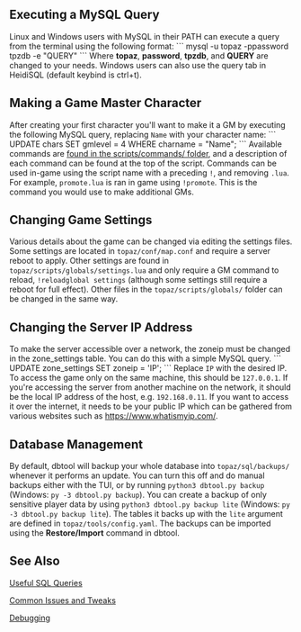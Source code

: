 == Executing a MySQL Query ==
Linux and Windows users with MySQL in their PATH can execute a query from the terminal using the following format:
```
mysql -u topaz -ppassword tpzdb -e "QUERY"
```
Where <b>topaz</b>, <b>password</b>, <b>tpzdb</b>, and <b>QUERY</b> are changed to your needs. Windows users can also use the query tab in HeidiSQL (default keybind is ctrl+t).

== Making a Game Master Character ==
After creating your first character you'll want to make it a GM by executing the following MySQL query, replacing <code>Name</code> with your character name:
```
UPDATE chars SET gmlevel = 4 WHERE charname = "Name";
```
Available commands are [https://github.com/topaz-next/topaz/tree/release/scripts/commands found in the scripts/commands/ folder], and a description of each command can be found at the top of the script. Commands can be used in-game using the script name with a preceding <code>!</code>, and removing <code>.lua</code>. For example, <code>promote.lua</code> is ran in game using <code>!promote</code>. This is the command you would use to make additional GMs.

== Changing Game Settings ==
Various details about the game can be changed via editing the settings files. Some settings are located in <code>topaz/conf/map.conf</code> and require a server reboot to apply. Other settings are found in <code>topaz/scripts/globals/settings.lua</code> and only require a GM command to reload, <code>!reloadglobal settings</code> (although some settings still require a reboot for full effect). Other files in the <code>topaz/scripts/globals/</code> folder can be changed in the same way.

== Changing the Server IP Address ==
To make the server accessible over a network, the zoneip must be changed in the zone_settings table. You can do this with a simple MySQL query.
```
UPDATE zone_settings SET zoneip = 'IP';
```
Replace <code>IP</code> with the desired IP. To access the game only on the same machine, this should be <code>127.0.0.1</code>. If you're accessing the server from another machine on the network, it should be the local IP address of the host, e.g. <code>192.168.0.11</code>. If you want to access it over the internet, it needs to be your public IP which can be gathered from various websites such as https://www.whatismyip.com/.

== Database Management ==
By default, dbtool will backup your whole database into <code>topaz/sql/backups/</code> whenever it performs an update. You can turn this off and do manual backups either with the TUI, or by running <code>python3 dbtool.py backup</code> (Windows: <code>py -3 dbtool.py backup</code>). You can create a backup of only sensitive player data by using <code>python3 dbtool.py backup lite</code> (Windows: <code>py -3 dbtool.py backup lite</code>). The tables it backs up with the <code>lite</code> argument are defined in <code>topaz/tools/config.yaml</code>. The backups can be imported using the <b>Restore/Import</b> command in dbtool.

== See Also ==
[https://github.com/topaz-next/topaz/wiki/Useful-SQL-queries Useful SQL Queries]

[https://github.com/topaz-next/topaz/wiki/Miscellaneous-(Server) Common Issues and Tweaks]

[https://github.com/topaz-next/topaz/wiki/Debugging Debugging]